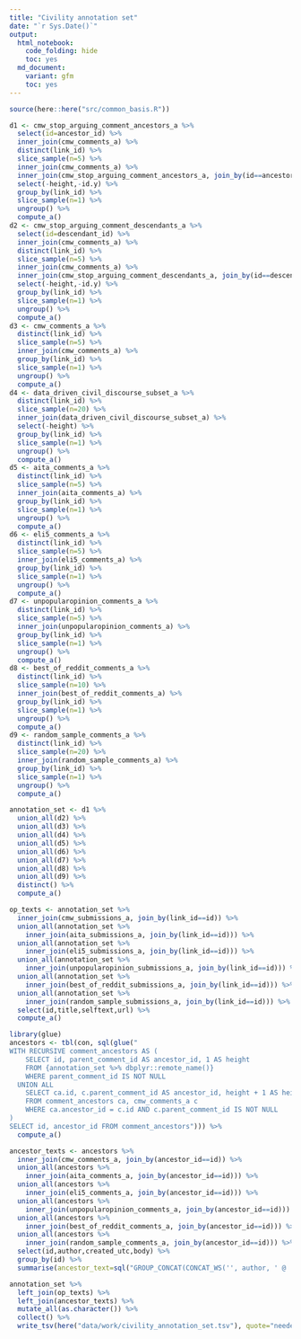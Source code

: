 ```yaml
---
title: "Civility annotation set"
date: "`r Sys.Date()`"
output: 
  html_notebook:
    code_folding: hide
    toc: yes
  md_document:
    variant: gfm 
    toc: yes
---
```


```r
source(here::here("src/common_basis.R"))
```

```r
d1 <- cmw_stop_arguing_comment_ancestors_a %>%
  select(id=ancestor_id) %>%
  inner_join(cmw_comments_a) %>%
  distinct(link_id) %>%
  slice_sample(n=5) %>%
  inner_join(cmw_comments_a) %>%
  inner_join(cmw_stop_arguing_comment_ancestors_a, join_by(id==ancestor_id)) %>%
  select(-height,-id.y) %>%
  group_by(link_id) %>%
  slice_sample(n=1) %>%
  ungroup() %>%
  compute_a()
d2 <- cmw_stop_arguing_comment_descendants_a %>%
  select(id=descendant_id) %>%
  inner_join(cmw_comments_a) %>%
  distinct(link_id) %>%
  slice_sample(n=5) %>%
  inner_join(cmw_comments_a) %>%
  inner_join(cmw_stop_arguing_comment_descendants_a, join_by(id==descendant_id)) %>%
  select(-height,-id.y) %>%
  group_by(link_id) %>%
  slice_sample(n=1) %>%
  ungroup() %>%
  compute_a()
d3 <- cmw_comments_a %>% 
  distinct(link_id) %>%
  slice_sample(n=5) %>%
  inner_join(cmw_comments_a) %>%
  group_by(link_id) %>%
  slice_sample(n=1) %>%
  ungroup() %>%
  compute_a()
d4 <- data_driven_civil_discourse_subset_a %>% 
  distinct(link_id) %>%
  slice_sample(n=20) %>%
  inner_join(data_driven_civil_discourse_subset_a) %>%
  select(-height) %>%
  group_by(link_id) %>%
  slice_sample(n=1) %>%
  ungroup() %>%
  compute_a()
d5 <- aita_comments_a %>% 
  distinct(link_id) %>%
  slice_sample(n=5) %>%
  inner_join(aita_comments_a) %>%
  group_by(link_id) %>%
  slice_sample(n=1) %>%
  ungroup() %>%
  compute_a()
d6 <- eli5_comments_a %>% 
  distinct(link_id) %>%
  slice_sample(n=5) %>%
  inner_join(eli5_comments_a) %>%
  group_by(link_id) %>%
  slice_sample(n=1) %>%
  ungroup() %>%
  compute_a()
d7 <- unpopularopinion_comments_a %>% 
  distinct(link_id) %>%
  slice_sample(n=5) %>%
  inner_join(unpopularopinion_comments_a) %>%
  group_by(link_id) %>%
  slice_sample(n=1) %>%
  ungroup() %>%
  compute_a()
d8 <- best_of_reddit_comments_a %>% 
  distinct(link_id) %>%
  slice_sample(n=10) %>%
  inner_join(best_of_reddit_comments_a) %>%
  group_by(link_id) %>%
  slice_sample(n=1) %>%
  ungroup() %>%
  compute_a()
d9 <- random_sample_comments_a %>% 
  distinct(link_id) %>%
  slice_sample(n=20) %>%
  inner_join(random_sample_comments_a) %>%
  group_by(link_id) %>%
  slice_sample(n=1) %>%
  ungroup() %>%
  compute_a()
```

```r
annotation_set <- d1 %>% 
  union_all(d2) %>%
  union_all(d3) %>%
  union_all(d4) %>%
  union_all(d5) %>%
  union_all(d6) %>%
  union_all(d7) %>%
  union_all(d8) %>%
  union_all(d9) %>%
  distinct() %>%
  compute_a()
```

```r
op_texts <- annotation_set %>% 
  inner_join(cmw_submissions_a, join_by(link_id==id)) %>%
  union_all(annotation_set %>% 
    inner_join(aita_submissions_a, join_by(link_id==id))) %>%
  union_all(annotation_set %>% 
    inner_join(eli5_submissions_a, join_by(link_id==id))) %>%
  union_all(annotation_set %>% 
    inner_join(unpopularopinion_submissions_a, join_by(link_id==id))) %>%
  union_all(annotation_set %>% 
    inner_join(best_of_reddit_submissions_a, join_by(link_id==id))) %>%
  union_all(annotation_set %>% 
    inner_join(random_sample_submissions_a, join_by(link_id==id))) %>%
  select(id,title,selftext,url) %>%
  compute_a()
```

```r
library(glue)
ancestors <- tbl(con, sql(glue("
WITH RECURSIVE comment_ancestors AS (
    SELECT id, parent_comment_id AS ancestor_id, 1 AS height 
    FROM {annotation_set %>% dbplyr::remote_name()}
    WHERE parent_comment_id IS NOT NULL
  UNION ALL
    SELECT ca.id, c.parent_comment_id AS ancestor_id, height + 1 AS height
    FROM comment_ancestors ca, cmw_comments_a c
    WHERE ca.ancestor_id = c.id AND c.parent_comment_id IS NOT NULL
)
SELECT id, ancestor_id FROM comment_ancestors"))) %>%
  compute_a()
```

```r
ancestor_texts <- ancestors %>%
  inner_join(cmw_comments_a, join_by(ancestor_id==id)) %>%
  union_all(ancestors %>% 
    inner_join(aita_comments_a, join_by(ancestor_id==id))) %>%
  union_all(ancestors %>% 
    inner_join(eli5_comments_a, join_by(ancestor_id==id))) %>%
  union_all(ancestors %>% 
    inner_join(unpopularopinion_comments_a, join_by(ancestor_id==id))) %>%
  union_all(ancestors %>% 
    inner_join(best_of_reddit_comments_a, join_by(ancestor_id==id))) %>%
  union_all(ancestors %>% 
    inner_join(random_sample_comments_a, join_by(ancestor_id==id))) %>%
  select(id,author,created_utc,body) %>%
  group_by(id) %>%
  summarise(ancestor_text=sql("GROUP_CONCAT(CONCAT_WS('', author, ' @ ', created_utc, ' :\\n\\n', body) ORDER BY created_utc  SEPARATOR '\n--------------------------------\n\n')"))
```

```r
annotation_set %>%
  left_join(op_texts) %>%
  left_join(ancestor_texts) %>%
  mutate_all(as.character()) %>%
  collect() %>%
  write_tsv(here("data/work/civility_annotation_set.tsv"), quote="needed",na="")
```